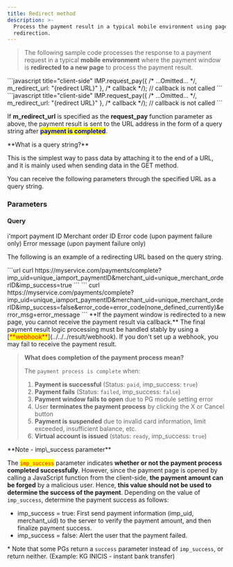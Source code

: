 ```yaml
---
title: Redirect method
description: >-
  Process the payment result in a typical mobile environment using page
  redirection.
---
```



> The following sample code processes the response to a payment request in a typical **mobile
> environment** where the payment window is **redirected to a new page** to process the payment
> result.

<ContentRef slug="/en////tips/redirect" />

<Tabs>
  <Tab title="JavaScript">
    ```javascript title="client-side"
    IMP.request_pay({
          /* ...Omitted... */,
          m_redirect_url: "{redirect URL}" 
      }, /* callback */);     // callback is not called
    ```
  </Tab>

  <Tab title="JavaScript (ES Next)">
    ```javascript title="client-side"
    IMP.request_pay({
          /* ...Omitted... */,
          m_redirect_url: "{redirect URL}" 
    }, /* callback */); // callback is not called
    ```
  </Tab>
</Tabs>

If **m\_redirect\_url** is specified as the **request\_pay** function parameter as above, the payment result is sent to the URL address in the form of a query string after <mark style="color:blue;">**payment is completed**</mark>.

<Hint style="info">
  **What is a query string?**

  This is the simplest way to pass data by attaching it to the end of a URL, and it is mainly used when sending data in the GET method.
</Hint>

<Swagger method="get" path="complete" baseUrl="https://merchant domain address/" summary="Sets the endpoint url to receive the payment result via m_redirect_url.">
  <SwaggerDescription>
    You can receive the following parameters through the specified URL as a query string.
  </SwaggerDescription>

  ### Parameters

  #### Query

  <SwaggerParameter name="imp_uid" required="true">
    i'mport payment ID
  </SwaggerParameter>

  <SwaggerParameter required="true" name="merchant_uid">
    Merchant order ID
  </SwaggerParameter>

  <SwaggerParameter required="true" name="imp_success" />

  <SwaggerParameter name="error_code" required="false">
    Error code (upon payment failure only)
  </SwaggerParameter>

  <SwaggerParameter name="error_msg" required="false">
    Error message (upon payment failure only)
  </SwaggerParameter>
</Swagger>

The following is an example of a redirecting URL based on the query string.

<Tabs>
  <Tab title="Payment successful/virtual account issued">
    ```url
    curl https://myservice.com/payments/complete?imp_uid=unique_iamport_paymentID&merchant_uid=unique_merchant_orderID&imp_success=true
    ```
  </Tab>

  <Tab title="Payment failed">
    ```
    curl https://myservice.com/payments/complete?imp_uid=unique_iamport_paymentID&merchant_uid=unique_merchant_orderID&imp_success=false&error_code=error_code(none_defined_currently)&error_msg=error_message
    ```
  </Tab>
</Tabs>

<Hint style="danger">
  **If the payment window is redirected to a new page, you cannot receive the payment result via callback.**
</Hint>

<Hint style="danger">
  The final payment result logic processing must be handled stably by using a [<mark style="color:red;">**webhook**</mark>](../../../result/webhook). If you don't set up a webhook, you may fail to receive the payment result.
</Hint>

> **What does completion of the payment process mean?**
>
> The `payment process is complete` when:
>
> 1. **Payment is successful** (Status: `paid`, imp\_success: `true`)
> 2. **Payment fails** (Status: `failed`, imp\_success: `false`)
> 3. **Payment window fails to open** due to PG module setting error
> 4. User **terminates the payment process** by clicking the X or Cancel button
> 5. **Payment is suspended** due to invalid card information, limit exceeded, insufficient balance, etc.
> 6. **Virtual account is issued** (status: `ready`, imp\_success: `true`)

<Hint style="warning">
  **Note - imp\_success parameter**

  The <mark style="color:red;">`imp_success`</mark> parameter indicates **whether or not the payment process completed successfully**. However, since the payment page is opened by calling a JavaScript function from the client-side, **the payment amount can be forged** by a malicious user. Hence, **this value should not be used to determine the success of the payment**. Depending on the value of `imp_success`, determine the payment success as follows:

  - imp\_success = true: First send payment information (imp\_uid, merchant\_uid) to the server to verify the payment amount, and then finalize payment success.
  - imp\_success = false: Alert the user that the payment failed.

  \* Note that some PGs return a `success` parameter instead of `imp_success`, or return neither. (Example: KG INICIS - instant bank transfer)
</Hint>
